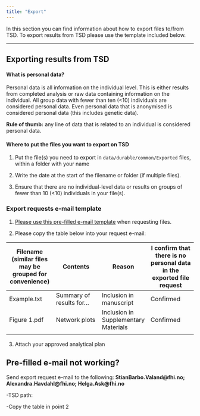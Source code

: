 ```yaml
---
title: "Export"
---
```


In this section you can find information about how to export files to/from TSD. To export results from TSD please use the template included below.

------------------------------------------------------------------------

## Exporting results from TSD

#### What is personal data?

Personal data is all information on the individual level. This is either results from completed analysis or raw data containing information on the individual. All group data with fewer than ten (\<10) individuals are considered personal data. Even personal data that is anonymised is considered personal data (this includes genetic data).

**Rule of thumb:** any line of data that is related to an individual is considered personal data.

#### Where to put the files you want to export on TSD

1.  Put the file(s) you need to export in `data/durable/common/Exported` files, within a folder with your name

2.  Write the date at the start of the filename or folder (if multiple files).

3.  Ensure that there are no individual-level data or results on groups of fewer than 10 (\<10) individuals in your file(s).

### Export requests e-mail template

1.  [Please use this pre-filled e-mail template](mailto:stianbarbo.valand@fhi.no;helga.ask@fhi.no;Laurie.Hannigan@fhi.no;Alexandra.Havdahl@fhi.no?body=TSD%20path:) when requesting files.

<!-- -->

2.  Please copy the table below into your request e-mail:

| Filename (similar files may be grouped for convenience) | Contents | Reason | I confirm that there is no personal data in the exported file request |
|------------------|------------------|------------------|------------------|
| Example.txt | Summary of results for... | Inclusion in manuscript | Confirmed |
| Figure 1.pdf | Network plots | Inclusion in Supplementary Materials | Confirmed |
|  |  |  |  |

3.  Attach your approved analytical plan

::: {.callout-note appearance="minimal" icon="false"}
## Pre-filled e-mail not working?

Send export request e-mail to the following: **StianBarbo.Valand\@fhi.no; Alexandra.Havdahl\@fhi.no; Helga.Ask\@fhi.no**

-TSD path:

-Copy the table in point 2
:::
